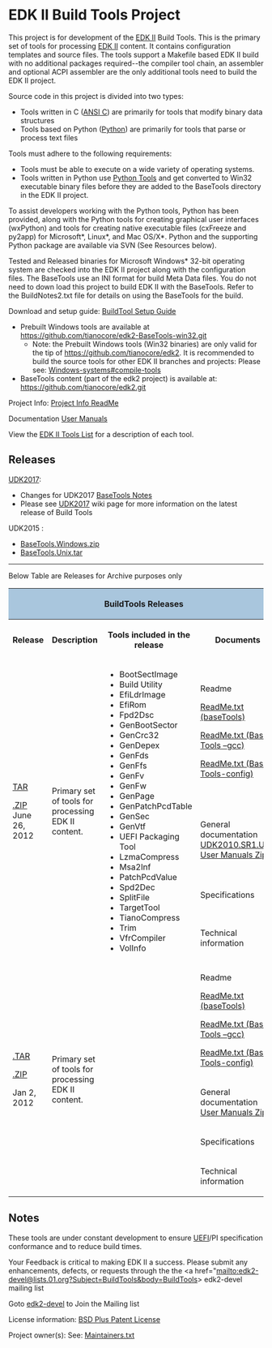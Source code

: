 = EDK II Build Tools Project =

This project is for development of the [[EDK II]] Build Tools. This is the primary set of tools for processing [http://www.tianocore.org/edk2/ EDK II] content. It contains configuration templates and source files. The tools support a Makefile based EDK II build with no additional packages required--the compiler tool chain, an assembler and optional ACPI assembler are the only additional tools need to build the EDK II project.

Source code in this project is divided into two types:
* Tools written in C ([http://www.open-std.org/jtc1/sc22/wg14/ ANSI C]) are primarily for tools that modify binary data structures
* Tools based on Python ([http://www.python.org Python]) are primarily for tools that parse or process text files

Tools must adhere to the following requirements:
* Tools must be able to execute on a wide variety of operating systems.
* Tools written in Python use [[Python Tools]] and get converted to Win32 executable binary files before they are added to the BaseTools directory in the EDK II project. 

To assist developers working with the Python tools, Python has been provided, along with the Python tools for creating graphical user interfaces (wxPython) and tools for creating native executable files (cxFreeze and py2app) for Microsoft*, Linux*, and Mac OS/X*. Python and the supporting Python package are available via SVN (See Resources below).

Tested and Released binaries for Microsoft Windows* 32-bit operating system are checked into the EDK II project along with the configuration files. The BaseTools use an INI format for build Meta Data files. You do not need to down load this project to build EDK II with the BaseTools. Refer to the BuildNotes2.txt file for details on using the BaseTools for the build. 

Download and setup guide: [[BuildTool Setup Guide]]

* Prebuilt Windows tools are available at https://github.com/tianocore/edk2-BaseTools-win32.git 
** Note: the Prebuilt Windows tools (Win32 binaries)  are only valid for the tip of https://github.com/tianocore/edk2.  It is recommended to build the source tools for other EDK II branches and projects: Please see: [[Windows-systems#compile-tools]]
* BaseTools content (part of the edk2 project) is available at: https://github.com/tianocore/edk2.git 


Project Info: [https://github.com/tianocore/edk2/tree/master/BaseTools/ReadMe.txt Project Info ReadMe]

Documentation [https://github.com/tianocore/edk2/tree/master/BaseTools/UserManuals User Manuals]


View the [[EDK II Tools List]] for a description of each tool.

== Releases == 
[[UDK2017]]:
* Changes for UDK2017  [https://github.com/tianocore-docs/Docs/blob/master/UDK/UDK2017/BaseToolsNotes.md BaseTools Notes]
* Please see [[UDK2017]] wiki page for more information on the latest release of Build Tools<BR>



UDK2015 :
* [https://github.com/tianocore/udk/releases/download/UDK2015/BaseTools.Windows.zip BaseTools.Windows.zip]
* [https://github.com/tianocore/udk/releases/download/UDK2015/BaseTools.Unix.tar  BaseTools.Unix.tar]

<hr>

Below Table are Releases for Archive purposes only


<div class="t_projects">

<table>
<tr><th colspan="4" style="background-color:#a9c6dd">BuildTools Releases</th></tr>
<tr>
<th>Release</th>
<th>Description</th>
<th>Tools included in the release</th>
<th>Documents</th>
</tr>


<tr>
<td rowspan="4">
[http://sourceforge.net/projects/edk2-buildtools/files/BuildTools_Source_Packages/BaseTools(Unix)_UDK2010.SR1.UP1.tar/download  TAR ]

[http://sourceforge.net/projects/edk2-buildtools/files/BuildTools_Source_Packages/BaseTools(Windows)_UDK2010.SR1.UP1.zip/download .ZIP] 
June 26, 2012
</td>
<td rowspan="4">Primary set of tools for processing EDK II content.</td>
<td rowspan="4">
*BootSectImage 
*Build Utility
*EfiLdrImage
*EfiRom
*Fpd2Dsc
*GenBootSector
*GenCrc32
*GenDepex
*GenFds
*GenFfs
*GenFv
*GenFw
*GenPage
*GenPatchPcdTable
*GenSec
*GenVtf
*UEFI Packaging Tool
*LzmaCompress
*Msa2Inf
*PatchPcdValue
*Spd2Dec
*SplitFile
*TargetTool
*TianoCompress
*Trim
*VfrCompiler
*VolInfo

</td>

<td>
<span class="docHeader">Readme</span>

[http://sourceforge.net/projects/edk2-buildtools/files/BuildTools_Source_Packages/ReadMe.txt/download ReadMe.txt (baseTools)]

[http://sourceforge.net/projects/edk2-buildtools/files/BuildTools_Source_Packages/ReadMe(Gcc).txt/download ReadMe.txt (Base Tools –gcc)]

[http://sourceforge.net/projects/edk2-buildtools/files/BuildTools_Source_Packages/ReadMe(Coonf).txt/download ReadMe.txt (Base-Tools-config)]
</td></tr>
<tr><td>
<span class="docHeader">General documentation</span>
[http://sourceforge.net/projects/edk2-buildtools/files/BuildTools_Source_Packages/UDK2010.SR1.UP1.UserManuals.zip/download UDK2010.SR1.UP1 User Manuals Zip]

</td></tr>
<tr><td>
<span class="docHeader">Specifications</span>

</td></tr>
<tr><td>
<span class="docHeader">Technical information</span>

</td></tr>

<tr>
<td rowspan="4">
[http://sourceforge.net/projects/edk2-buildtools/files/BuildTools_Source_Packages/BaseTools(Unix)_UDK2010.SR1.tar/download  .TAR ]

[http://sourceforge.net/projects/edk2-buildtools/files/BuildTools_Source_Packages/BaseTools(Windows)_UDK2010.SR1.zip/download .ZIP] 


Jan 2, 2012
</td>
<td rowspan="4">Primary set of tools for processing EDK II content.</td>
<td rowspan="4">
</td>

<td>
<span class="docHeader">Readme</span>

[http://sourceforge.net/projects/edk2-buildtools/files/BuildTools_Source_Packages/ReadMe.txt/download ReadMe.txt (baseTools)]

[http://sourceforge.net/projects/edk2-buildtools/files/BuildTools_Source_Packages/ReadMe(Gcc).txt/download ReadMe.txt (Base Tools –gcc)]

[http://sourceforge.net/projects/edk2-buildtools/files/BuildTools_Source_Packages/ReadMe(Coonf).txt/download ReadMe.txt (Base-Tools-config)]
</td></tr>
<tr><td>
<span class="docHeader">General documentation</span>
[http://sourceforge.net/projects/edk2-buildtools/files/BuildTools_Source_Packages/UserManuals.zip/download User Manuals Zip]

</td></tr>
<tr><td>
<span class="docHeader">Specifications</span>

</td></tr>
<tr><td>
<span class="docHeader">Technical information</span>

</td></tr>

</table>

</div>

== Notes ==
These tools are under constant development to ensure [[UEFI]]/PI specification conformance and to reduce build times. 

Your Feedback is critical to making EDK II a success. Please submit any enhancements, defects, or requests through the  the <a href="mailto:edk2-devel@lists.01.org?Subject=BuildTools&body=BuildTools> edk2-devel </a> mailing list

Goto  [[edk2-devel]]  to Join the Mailing list

License information: [[BSD+Patent|BSD Plus Patent License]]

Project owner(s):    See: [https://raw.githubusercontent.com/tianocore/edk2/master/Maintainers.txt Maintainers.txt]
